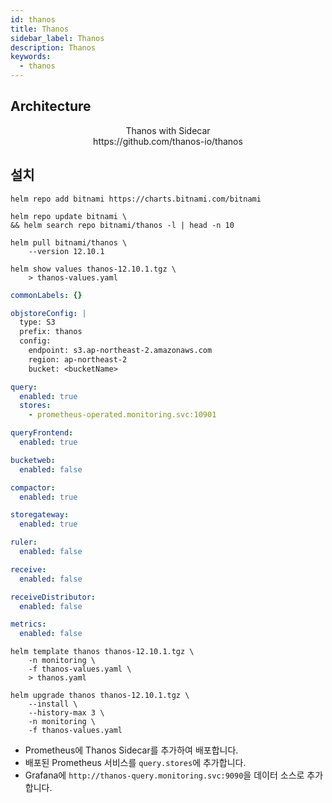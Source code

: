 ```yaml
---
id: thanos
title: Thanos
sidebar_label: Thanos
description: Thanos
keywords:
  - thanos
---
```



## Architecture

<center>
	<Image
		img={require("@site/static/img/mlops/mlops/monitoring/prometheus/thanos-with-sidecar.png")}
		width={750}
	/>
</center>
<center>Thanos with Sidecar</center>
<center>https://github.com/thanos-io/thanos</center>

## 설치

```shell
helm repo add bitnami https://charts.bitnami.com/bitnami
```

```shell
helm repo update bitnami \
&& helm search repo bitnami/thanos -l | head -n 10
```

```shell
helm pull bitnami/thanos \
    --version 12.10.1
```

```shell
helm show values thanos-12.10.1.tgz \
    > thanos-values.yaml
```

```yaml title="thanos-values.yaml"
commonLabels: {}

objstoreConfig: |
  type: S3
  prefix: thanos
  config:
    endpoint: s3.ap-northeast-2.amazonaws.com
    region: ap-northeast-2
    bucket: <bucketName>

query:
  enabled: true
  stores:
    - prometheus-operated.monitoring.svc:10901

queryFrontend:
  enabled: true

bucketweb:
  enabled: false

compactor:
  enabled: true

storegateway:
  enabled: true

ruler:
  enabled: false

receive:
  enabled: false

receiveDistributor:
  enabled: false

metrics:
  enabled: false
```

```shell
helm template thanos thanos-12.10.1.tgz \
    -n monitoring \
    -f thanos-values.yaml \
    > thanos.yaml
```

```shell
helm upgrade thanos thanos-12.10.1.tgz \
    --install \
    --history-max 3 \
    -n monitoring \
    -f thanos-values.yaml
```

- Prometheus에 Thanos Sidecar를 추가하여 배포합니다.
- 배포된 Prometheus 서비스를 `query.stores`에 추가합니다.
- Grafana에 `http://thanos-query.monitoring.svc:9090`을 데이터 소스로 추가합니다.
